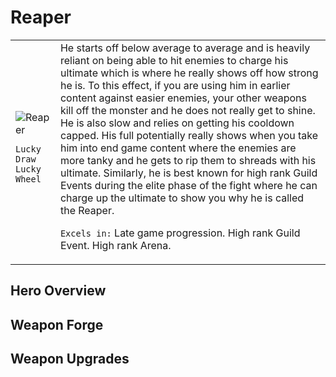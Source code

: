 
# Reaper

<table>
 <tr style={{ verticalAlign: 'top' }}>
  <td>
   <img 
        src={useBaseUrl("/img/reaper.jpeg")} 
        alt="Reaper" 
        style={{ maxWidth: '300px', objectFit: 'contain' }}
    />

```
Lucky Draw
Lucky Wheel
```

  </td>
  <td>
He starts off below average to average and is heavily reliant on being able to hit enemies to charge his ultimate which is where he really shows off how strong he is. To this effect, if you are using him in earlier content against easier enemies, your other weapons kill off the monster and he does not really get to shine. He is also slow and relies on getting his cooldown capped. His full potentially really shows when you take him into end game content where the enemies are more tanky and he gets to rip them to shreads with his ultimate. Similarly, he is best known for high rank Guild Events during the elite phase of the fight where he can charge up the ultimate to show you why he is called the Reaper.

`Excels in:` Late game progression. High rank Guild Event. High rank Arena.  
  </td>
 </tr>
</table>

## Hero Overview

<HeroesOverview hero="Reaper" />

## Weapon Forge

<WeaponForge classification="hero" forge="Reaper" />

## Weapon Upgrades

<WeaponUpgrades classification="hero" name="Reaper" />
